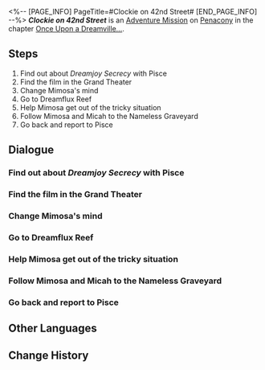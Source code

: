 <%-- [PAGE_INFO]
PageTitle=#Clockie on 42nd Street#
[END_PAGE_INFO] --%>
{{Stub|Dialogue.}}
{{Mission Infobox
|id            = 8022103
|title         = 
|image         = <!--Mission Clockie on 42nd Street.png-->
|type          = Adventure
|event_name    = 
|chapter       = Once Upon a Dreamville...
|requirements  = [[Adventure Mission]] ''[[Day for Night]]'' completed
|summary       = You retrieved the final reel of ''Clockie: Dreamjoy Memoir'' and also helped an Iris Family member rediscover a long-lost family love that was buried in time.<br />The direction the compass points to doesn't belong to any one person, but rather to this world.
|characters    = Mimosa; Pisce; Trailblazer
|startLocation = [[Penacony]] - [[Clock Studios Theme Park]]
|world         = Penacony
|area          = Clock Studios Theme Park
|prev          = Day for Night
|next          = Clock-Styled Ending
|rewards       = Stellar Jade*20; Lost Gold Fragment*3; Credit*20,000
}}
'''''Clockie on 42nd Street''''' is an [[Adventure Mission]] on [[Penacony]] in the chapter [[Once Upon a Dreamville...]].

==Steps==
# Find out about ''Dreamjoy Secrecy'' with Pisce
# Find the film in the Grand Theater
# Change Mimosa's mind
# Go to Dreamflux Reef
# Help Mimosa get out of the tricky situation
# Follow Mimosa and Micah to the Nameless Graveyard
# Go back and report to Pisce

<!--
==Gameplay Notes==

--><!--
==Trial Character==

-->
==Dialogue==
{{Stub Dialogue}}
===Find out about ''Dreamjoy Secrecy'' with Pisce===
{{Mission Description|type=adventure|location=Clock Studios Theme Park|Thanks to your relationship with the Watchmaker, you have been made a special guest director for Clock Studios and begun editing the ''Dreamjoy Memoir'' movie...<br />It looks like editing can't go ahead for the final part of ''Dreamjoy Memoir''! Find Pisce and ask what's going on.}}
{{Dialogue Start}}
:{{tx}}
{{Dialogue End}}

===Find the film in the Grand Theater===
{{Mission Description|type=adventure|location=<!--to be added-->|update|You have arrived at the Penacony Grand Theater to find the ''Dreamjoy Secrecy'' film.<br />The ending of ''Dreamjoy Memoir'' is around here somewhere. Start searching!}}
{{Dialogue Start}}
:{{tx}}
{{Dialogue End}}

===Change Mimosa's mind===
{{Mission Description|type=adventure|location=<!--to be added-->|update|Mimosa of the Iris Family wants to stop you from taking the film. Go and see what secret she is hiding in her heart.<br />Anyone who stands against Clockie can taste the power of clockwork!}}
{{Dialogue Start}}
:{{tx}}
{{Dialogue End}}

===Go to Dreamflux Reef===
{{Mission Description|type=adventure|location=Penacony Grand Theater|update|Under the influence of clockwork, Mimosa changed her mind. She headed to Dreamflux Reef to search for a secret regarding Clockie...<br />It seems that she and the Watchmaker are hiding something. Go and get some answers from her.}}
{{Dialogue Start}}
:{{tx}}
{{Dialogue End}}

===Help Mimosa get out of the tricky situation===
{{Mission Description|type=adventure|location=<!--to be added-->|update|Under the influence of clockwork, Mimosa changed her mind. She headed to Dreamflux Reef to search for a secret regarding Clockie...<br />It looks like Mimosa is in some kind of trouble. Go and help her.}}
{{Dialogue Start}}
:{{tx}}
{{Dialogue End}}

===Follow Mimosa and Micah to the Nameless Graveyard===
{{Mission Description|type=adventure|location=Penacony Grand Theater|update|It turns out that Mimosa was Clockie's animator, as well as the Watchmaker's adopted child. The Watchmaker seems to have left behind a relic for Mimosa. Go and see what's going on.}}
{{Dialogue Start}}
:{{tx}}
{{Dialogue End}}

===Go back and report to Pisce===
{{Mission Description|type=adventure|location=<!--to be added-->|update|Having learned of the Watchmaker's wishes, Mimosa has decided to help her adopted father complete this posthumous work. Return and tell Pisce the good news: ''Dreamjoy Secrecy'' can get back to editing immediately.}}
{{Dialogue Start}}
:{{tx}}
{{Dialogue End}}

==Other Languages==
{{Other Languages
|en   = Clockie on 42nd Street
|zhs  = 钟表小子在42街口
|zht  = 鐘錶小子在42街口
|ja   = 42丁目のクロックボーイ
|ko   = 42번가의 시계 소년
|es   = Relojito en la avenida 42
|fr   = Chronou à 42nd Street
|ru   = Часик на 42-й улице
|th   = เจ้าหนูนาฬิกาบนถนนสายที่ 42
|vi   = Cậu Bé Đồng Hồ Ở Đường 42
|de   = Clockie auf der 42. Straße
|id   = Clockie di 42nd Street
|pt   = Relogin na Rua 42
}}

==Change History==
{{Change History|2.2}}
